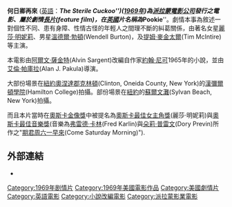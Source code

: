 {{Infobox Film
| name           = 何日卿再來（The Sterile Cuckoo）
| image          = 
| image_size     = 
| caption        = 
| director       = [[艾倫·帕庫拉|艾倫·帕庫拉]]
| producer       = 
| writer         = [[約翰·尼可_(美國作家)|約翰·尼可]](小說)<br />[[阿爾文·薩金特|阿爾文·薩金特]]
| narrator       = 
| starring       = [[麗莎·明妮莉|麗莎·明妮莉]]<br />[[溫德爾·勃頓|溫德爾·勃頓]]<br />[[提姆·麥金太爾|提姆·麥金太爾]]
| music          = 
| cinematography = 
| editing        = [[山姆·奧斯丁|山姆·奧斯丁]](Sam O'Steen)
| distributor    = [[派拉蒙電影公司|派拉蒙電影公司]] 
| released       = [[1969年電影|1969年]]10月22日 
| runtime        = 107分鐘
| country        = [[美國|美國]]
| language       = [[英語|英語]]
| budget         = 
| preceded_by    = 
| followed_by    = 
| website        = 
| amg_id         = 
| imdb_id        = 0065037
}}
'''何日卿再來''' ([[英語|英語]]：'''''The Sterile Cuckoo''''')([[1969年电影|1969年]])為[[派拉蒙電影公司|派拉蒙電影公司]]發行之電影、屬於劇情[[長片|長片]](feature film)，在[[英國|英國]]片名稱為'''''Pookie'''''。劇情本事為敘述一對個性不同、患有身障、性情古怪的年輕人之間理不斷的糾葛關係，由著名女星[[麗莎·明妮莉|麗莎·明妮莉]]、男星[[溫德爾·勃頓|溫德爾·勃頓]](Wendell Burton)，及[[提姆·麥金太爾|提姆·麥金太爾]](Tim McIntire)等主演。

本電影由[[阿爾文·薩金特|阿爾文·薩金特]](Alvin Sargent)改編自作家[[約翰·尼可_(美國作家)|約翰·尼可]]1965年的小說，並由[[艾倫·帕庫拉|艾倫·帕庫拉]](Alan J. Pakula)導演。

大部份場景在[[紐約奧涅達郡克林頓|紐約奧涅達郡克林頓]](Clinton, Oneida County, New York)的[[漢彌爾頓學院|漢彌爾頓學院]](Hamilton College)拍攝。部份場景在[[紐約|紐約]]的[[紐約蘇爾文灘|蘇爾文灘]](Sylvan Beach, New York)拍攝。

而且本片當時在[[奧斯卡金像獎|奧斯卡金像獎]]中被提名為[[奧斯卡最佳女主角獎|奧斯卡最佳女主角獎]](麗莎·明妮莉)與[[奧斯卡最佳音樂獎|奧斯卡最佳音樂獎]](音樂為[[弗雷德·卡林|弗雷德·卡林]](Fred Karlin)與[[朵莉·普雷文|朵莉·普雷文]](Dory Previn)所作之"[[期君周六一早來|期君周六一早來]](Come Saturday Morning)").

==外部連結==
*{{en icon}}{{imdb title | id = 0065037 | title = 何日卿再來}}

{{DEFAULTSORT:Sterile Cuckoo,The}}
{{American film-stub}}

[[Category:1969年剧情片|Category:1969年剧情片]]
[[Category:1969年美國電影作品|Category:1969年美國電影作品]]
[[Category:美國劇情片|Category:美國劇情片]]
[[Category:英語電影|Category:英語電影]]
[[Category:小說改編電影|Category:小說改編電影]]
[[Category:派拉蒙影業電影|Category:派拉蒙影業電影]]